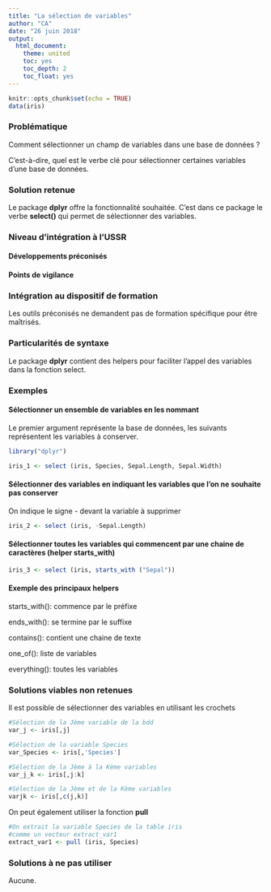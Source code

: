 ---
title: "La sélection de variables"
author: "CA"
date: "26 juin 2018"
output:
  html_document:
    theme: united
    toc: yes
    toc_depth: 2
    toc_float: yes
---

```{r setup, include=FALSE}
knitr::opts_chunk$set(echo = TRUE)
data(iris)
```

### Problématique

Comment sélectionner un champ de variables dans une base de données ?

C'est-à-dire, quel est le verbe clé pour sélectionner certaines variables d'une base de données.

### Solution retenue

Le package **dplyr** offre la fonctionnalité souhaitée.
C'est dans ce package le verbe **select()** qui permet de sélectionner des variables. 

### Niveau d'intégration à l'USSR

#### Développements préconisés



#### Points de vigilance



### Intégration au dispositif de formation

Les outils préconisés ne demandent pas de formation spécifique pour être maîtrisés.

### Particularités de syntaxe

Le package **dplyr** contient des helpers pour faciliter l'appel des variables dans la fonction select.

### Exemples

#### Sélectionner un ensemble de variables en les nommant

Le premier argument représente la base de données, les suivants représentent les variables à conserver.

```{r init,echo=FALSE,message=FALSE}
library("dplyr")
```

```{r select by name}

iris_1 <- select (iris, Species, Sepal.Length, Sepal.Width)

```

#### Sélectionner des variables en indiquant les variables que l'on ne souhaite pas conserver

On indique le signe - devant la variable à supprimer

```{r complémentaire}

iris_2 <- select (iris, -Sepal.Length)

```

#### Sélectionner toutes les variables qui commencent par une chaine de caractères (helper starts_with) 

```{r}

iris_3 <- select (iris, starts_with ("Sepal"))

```

#### Exemple des principaux helpers

starts_with(): commence par le préfixe

ends_with(): se termine par le suffixe

contains(): contient une chaine de texte

one_of(): liste de variables

everything(): toutes les variables

### Solutions viables non retenues

Il est possible de sélectionner des variables en utilisant les crochets

```{r crochets}

#Sélection de la Jème variable de la bdd
var_j <- iris[,j]

#Sélection de la variable Species
var_Species <- iris[,'Species']

#Sélection de la Jème à la Kème variables
var_j_k <- iris[,j:k]

#Sélection de la Jème et de la Kème variables
varjk <- iris[,c(j,k)]

```

On peut également utiliser la fonction **pull**

```{r pull}

#On extrait la variable Species de la table iris
#comme un vecteur extract_var1
extract_var1 <- pull (iris, Species)

```


### Solutions à ne pas utiliser

Aucune.

